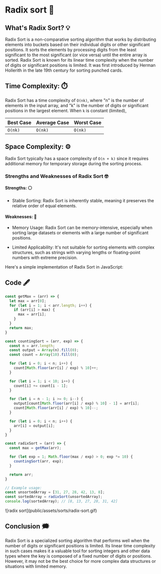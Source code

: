 # Radix sort 💠 

## What's Radix Sort? 💡
Radix Sort is a non-comparative sorting algorithm that works by distributing 
elements into buckets based on their individual digits or other significant 
positions. It sorts the elements by processing digits from the least significant 
to the most significant (or vice versa) until the entire array is sorted. 
Radix Sort is known for its linear time complexity when the number of digits or 
significant positions is limited. It was first introduced by Herman Hollerith in 
the late 19th century for sorting punched cards.

## Time Complexity: ⏱️ 
Radix Sort has a time complexity of `O(nk)`, where "n" is the number of 
elements in the input array, and "k" is the number of digits or significant 
positions in the largest element. When `k` is constant (limited), 

| Best Case  | Average Case  | Worst Case |
| ---------- | ------------- | ---------- |
|   `O(nk)`   |   `O(nk)`    |  `O(nk)`  |

## Space Complexity: ⚙️ 
Radix Sort typically has a space complexity of `O(n + k)` 
since it requires additional memory for temporary storage during the sorting process.


### Strengths and Weaknesses of Radix Sort 🤓
#### Strengths: ⚪️

- Stable Sorting: Radix Sort is inherently stable, meaning it 
preserves the relative order of equal elements.



#### Weaknesses: 🔴
- Memory Usage: Radix Sort can be memory-intensive, especially when 
sorting large datasets or elements with a large number of significant positions.

- Limited Applicability: It's not suitable for sorting elements with 
complex structures, such as strings with varying lengths or floating-point numbers with extreme precision.

Here's a simple implementation of Radix Sort in JavaScript:
## Code 🖋
```js filename="radix-sort.js" copy
const getMax = (arr) => {
  let max = arr[0];
  for (let i = 1; i < arr.length; i++) {
    if (arr[i] > max) {
      max = arr[i];
    }
  }
  return max;
}

const countingSort = (arr, exp) => {
  const n = arr.length;
  const output = Array(n).fill(0);
  const count = Array(10).fill(0);

  for (let i = 0; i < n; i++) {
    count[Math.floor(arr[i] / exp) % 10]++;
  }

  for (let i = 1; i < 10; i++) {
    count[i] += count[i - 1];
  }

  for (let i = n - 1; i >= 0; i--) {
    output[count[Math.floor(arr[i] / exp) % 10] - 1] = arr[i];
    count[Math.floor(arr[i] / exp) % 10]--;
  }

  for (let i = 0; i < n; i++) {
    arr[i] = output[i];
  }
}

const radixSort = (arr) => {
  const max = getMax(arr);

  for (let exp = 1; Math.floor(max / exp) > 0; exp *= 10) {
    countingSort(arr, exp);
  }

  return arr;
}

// Example usage:
const unsortedArray = [31, 27, 28, 42, 13, 8];
const sortedArray = radixSort(unsortedArray);
console.log(sortedArray); // [8, 13, 27, 28, 31, 42]
```

<div className="border border-black rounded-sm">
![radix sort](public/assets/sorts/radix-sort.gif)
</div>

## Conclusion 🗯️
Radix Sort is a specialized sorting algorithm that performs well when the number 
of digits or significant positions is limited. Its linear time complexity in such 
cases makes it a valuable tool for sorting integers and other data types where the 
key is composed of a fixed number of digits or positions. However, it may not be the 
best choice for more complex data structures or situations with limited memory.